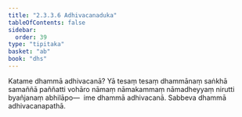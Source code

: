 ```yaml
---
title: "2.3.3.6 Adhivacanaduka"
tableOfContents: false
sidebar:
  order: 39
type: "tipitaka"
basket: "ab"
book: "dhs"
---
```



<DynamicBreadcrumb />

<Division number="1313" book="dhs">

<Paragraph number="2015" book="dhs">
Katame dhammā adhivacanā? Yā tesaṃ tesaṃ dhammānaṃ saṅkhā samaññā paññatti vohāro nāmaṃ nāmakammaṃ nāmadheyyaṃ nirutti byañjanaṃ abhilāpo—  ime dhammā adhivacanā.
</Paragraph>

<Paragraph number="2016" book="dhs">
Sabbeva dhammā adhivacanapathā.
</Paragraph>
</Division>